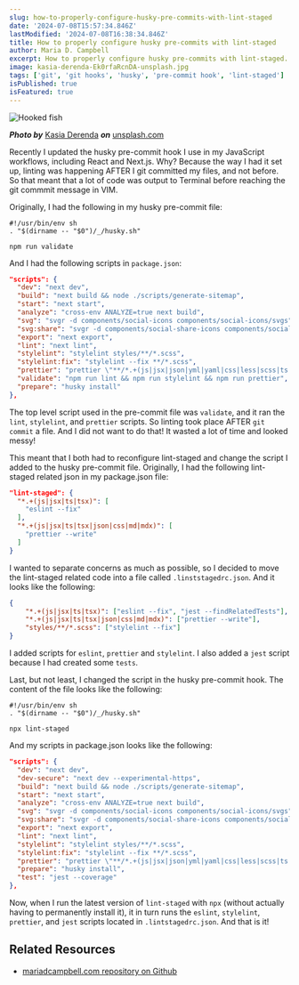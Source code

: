```yaml
---
slug: how-to-properly-configure-husky-pre-commits-with-lint-staged
date: '2024-07-08T15:57:34.846Z'
lastModified: '2024-07-08T16:38:34.846Z'
title: How to properly configure husky pre-commits with lint-staged
author: Maria D. Campbell
excerpt: How to properly configure husky pre-commits with lint-staged.
image: kasia-derenda-Ek0rfaRcnDA-unsplash.jpg
tags: ['git', 'git hooks', 'husky', 'pre-commit hook', 'lint-staged']
isPublished: true
isFeatured: true
---
```


![Hooked fish](kasia-derenda-Ek0rfaRcnDA-unsplash.jpg)

**_Photo by_** [Kasia Derenda](https://unsplash.com/@kasiade) **_on_**
[unsplash.com](https://unsplash.com/photos/a-fish-hanging-from-a-hook-in-the-water-Ek0rfaRcnDA)

Recently I updated the husky pre-commit hook I use in my JavaScript workflows,
including React and Next.js. Why? Because the way I had it set up, linting was
happening AFTER I git committed my files, and not before. So that meant that a
lot of code was output to Terminal before reaching the git commmit message in
VIM.

Originally, I had the following in my husky pre-commit file:

```shell
#!/usr/bin/env sh
. "$(dirname -- "$0")/_/husky.sh"

npm run validate
```

And I had the following scripts in `package.json`:

```json
"scripts": {
  "dev": "next dev",
  "build": "next build && node ./scripts/generate-sitemap",
  "start": "next start",
  "analyze": "cross-env ANALYZE=true next build",
  "svg": "svgr -d components/social-icons components/social-icons/svgs",
  "svg:share": "svgr -d components/social-share-icons components/social-share-icons/svgs",
  "export": "next export",
  "lint": "next lint",
  "stylelint": "stylelint styles/**/*.scss",
  "stylelint:fix": "stylelint --fix **/*.scss",
  "prettier": "prettier \"**/*.+(js|jsx|json|yml|yaml|css|less|scss|ts|tsx|md|graphql|mdx)\"",
  "validate": "npm run lint && npm run stylelint && npm run prettier",
  "prepare": "husky install"
},
```

The top level script used in the pre-commit file was `validate`, and it ran the
`lint`, `stylelint`, and `prettier` scripts. So linting took place AFTER
`git commit` a file. And I did not want to do that! It wasted a lot of time and
looked messy!

This meant that I both had to reconfigure lint-staged and change the script I
added to the husky pre-commit file. Originally, I had the following lint-staged
related json in my package.json file:

```json
"lint-staged": {
  "*.+(js|jsx|ts|tsx)": [
    "eslint --fix"
  ],
  "*.+(js|jsx|ts|tsx|json|css|md|mdx)": [
    "prettier --write"
  ]
}
```

I wanted to separate concerns as much as possible, so I decided to move the
lint-staged related code into a file called `.linststagedrc.json`. And it looks
like the following:

```json
{
	"*.+(js|jsx|ts|tsx)": ["eslint --fix", "jest --findRelatedTests"],
	"*.+(js|jsx|ts|tsx|json|css|md|mdx)": ["prettier --write"],
	"styles/**/*.scss": ["stylelint --fix"]
}
```

I added scripts for `eslint`, `prettier` and `stylelint`. I also added a `jest`
script because I had created some `tests`.

Last, but not least, I changed the script in the husky pre-commit hook. The
content of the file looks like the following:

```shell
#!/usr/bin/env sh
. "$(dirname -- "$0")/_/husky.sh"

npx lint-staged
```

And my scripts in package.json looks like the following:

```json
"scripts": {
  "dev": "next dev",
  "dev-secure": "next dev --experimental-https",
  "build": "next build && node ./scripts/generate-sitemap",
  "start": "next start",
  "analyze": "cross-env ANALYZE=true next build",
  "svg": "svgr -d components/social-icons components/social-icons/svgs",
  "svg:share": "svgr -d components/social-share-icons components/social-share-icons/svgs",
  "export": "next export",
  "lint": "next lint",
  "stylelint": "stylelint styles/**/*.scss",
  "stylelint:fix": "stylelint --fix **/*.scss",
  "prettier": "prettier \"**/*.+(js|jsx|json|yml|yaml|css|less|scss|ts|tsx|md|graphql|mdx)\"",
  "prepare": "husky install",
  "test": "jest --coverage"
},
```

Now, when I run the latest version of `lint-staged` with `npx` (without actually
having to permanently install it), it in turn runs the `eslint`, `stylelint`,
`prettier`, and `jest` scripts located in `.lintstagedrc.json`. And that is it!

## Related Resources

-   [mariadcampbell.com repository on Github](https://github.com/interglobalmedia/nextjs-fullstack-blog)
